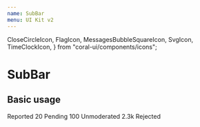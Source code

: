 ```yaml
---
name: SubBar
menu: UI Kit v2
---
```



  CloseCircleIcon,
  FlagIcon,
  MessagesBubbleSquareIcon,
  SvgIcon,
  TimeClockIcon,
} from "coral-ui/components/icons";


# SubBar

## Basic usage

<Playground>
  <SubBar>
    <Navigation>
      <NavigationItem active>
        <SvgIcon Icon={FlagIcon} />
        <span>Reported</span>
        <Counter color="primary">20</Counter>
      </NavigationItem>
      <NavigationItem>
        <SvgIcon Icon={TimeClockIcon} />
        <span>Pending</span>
        <Counter>100</Counter>
      </NavigationItem>
      <NavigationItem>
        <SvgIcon Icon={MessagesBubbleSquareIcon} />
        <span>Unmoderated</span>
        <Counter>2.3k</Counter>
      </NavigationItem>
      <NavigationItem>
        <SvgIcon Icon={CloseCircleIcon} />
        <span>Rejected</span>
      </NavigationItem>
    </Navigation>
  </SubBar>
</Playground>
